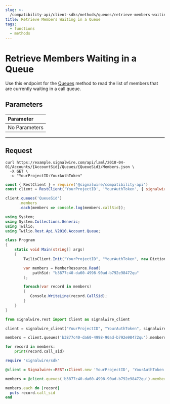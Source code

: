 ```yaml
---
slug: >-
  /compatibility-api/client-sdks/methods/queues/retrieve-members-waiting-in-queue
title: Retrieve Members Waiting in a Queue
tags:
  - functions
  - methods
---
```


# Retrieve Members Waiting in a Queue

Use this endpoint for the [Queues](./index.mdx) method to read the list of members that are currently waiting in a call queue.

## Parameters

| Parameter                                        |
|:-------------------------------------------------|
| <span class="optional-arg">No Parameters</span>  |

---

## Request

<Tabs groupId="compatibility-sdks">

<TabItem value="shell" label="cURL">

```shell
curl https://example.signalwire.com/api/laml/2010-04-01/Accounts/{AccountSid}/Queues/{QueueSid}/Members.json \
  -X GET \
  -u "YourProjectID:YourAuthToken"
```

</TabItem>

<TabItem value="node" label="Node.js">

```javascript
const { RestClient } = require('@signalwire/compatibility-api')
const client = RestClient('YourProjectID', 'YourAuthToken', { signalwireSpaceUrl: 'example.signalwire.com' })

client.queues('QueueSid')
      .members
      .each(members => console.log(members.callSid));
```

</TabItem>

<TabItem value="csharp" label="C#">

```csharp
using System;
using System.Collections.Generic;
using Twilio;
using Twilio.Rest.Api.V2010.Account.Queue;

class Program
{
    static void Main(string[] args)
    {
        TwilioClient.Init("YourProjectID", "YourAuthToken", new Dictionary<string, object> { ["signalwireSpaceUrl"] = "{SPACE}.signalwire.com" });

        var members = MemberResource.Read(
            pathSid: "b3877c40-da60-4998-90ad-b792e98472qu"
        );

        foreach(var record in members)
        {
           Console.WriteLine(record.CallSid);
        }
    }
}
```

</TabItem>

<TabItem value="python" label="Python">

```python
from signalwire.rest import Client as signalwire_client

client = signalwire_client("YourProjectID", "YourAuthToken", signalwire_space_url = 'example.signalwire.com')

members = client.queues('b3877c40-da60-4998-90ad-b792e98472qu').members.list()

for record in members:
    print(record.call_sid)
```

</TabItem>

<TabItem value="ruby" label="Ruby">

```ruby
require 'signalwire/sdk'

@client = Signalwire::REST::Client.new 'YourProjectID', 'YourAuthToken', signalwire_space_url: "example.signalwire.com"

members = @client.queues('b3877c40-da60-4998-90ad-b792e98472qu').members.list

members.each do |record|
  puts record.call_sid
end
```

</TabItem>

</Tabs>
